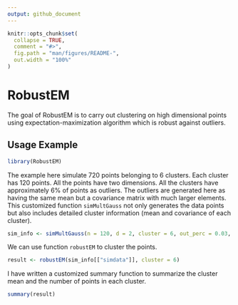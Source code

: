 ```yaml
---
output: github_document
---
```


<!-- README.md is generated from README.Rmd. Please edit that file -->

```r
knitr::opts_chunk$set(
  collapse = TRUE,
  comment = "#>",
  fig.path = "man/figures/README-",
  out.width = "100%"
)
```

# RobustEM

<!-- badges: start -->
<!-- badges: end -->

The goal of RobustEM is to carry out clustering on high dimensional points using expectation-maximization algorithm which is robust against outliers.

## Usage Example

```r
library(RobustEM)
```

The example here simulate 720 points belonging to 6 clusters. Each cluster has 120 points. All the points have two dimensions. All the clusters have approximately 6% of points as outliers. The outliers are generated here as having the same mean but a covariance matrix with much larger elements. This customized function `simMultGauss` not only generates the data points but also includes detailed cluster information (mean and covariance of each cluster).

```r
sim_info <- simMultGauss(n = 120, d = 2, cluster = 6, out_perc = 0.03, out_mag = 4)
```

We can use function `robustEM` to cluster the points.

```r
result <- robustEM(sim_info[["simdata"]], cluster = 6)
```


I have written a customized summary function to summarize the cluster mean and the number of points in each cluster.

```r
summary(result)
```
